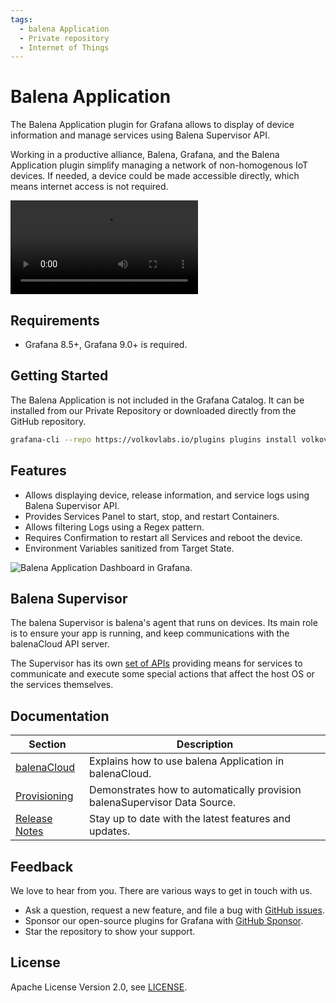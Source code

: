 ```yaml
---
tags:
  - balena Application
  - Private repository
  - Internet of Things
---
```



# Balena Application

The Balena Application plugin for Grafana allows to display of device information and manage services using Balena Supervisor API.

Working in a productive alliance, Balena, Grafana, and the Balena Application plugin simplify managing a network of non-homogenous IoT devices. If needed, a device could be made accessible directly, which means internet access is not required.

<Video
  src="https://www.youtube.com/embed/5NfrVdOX0s8"
  title="Connect to your IoT devices directly from Grafana."
/>

## Requirements

- Grafana 8.5+, Grafana 9.0+ is required.

## Getting Started

The Balena Application is not included in the Grafana Catalog. It can be installed from our Private Repository or downloaded directly from the GitHub repository.

```bash
grafana-cli --repo https://volkovlabs.io/plugins plugins install volkovlabs-balena-app
```

## Features

- Allows displaying device, release information, and service logs using Balena Supervisor API.
- Provides Services Panel to start, stop, and restart Containers.
- Allows filtering Logs using a Regex pattern.
- Requires Confirmation to restart all Services and reboot the device.
- Environment Variables sanitized from Target State.

<Image
  title="Balena Application Dashboard in Grafana."
  src="/img/projects/volkovlabs-balena-app/app.png"
/>

## Balena Supervisor

The balena Supervisor is balena's agent that runs on devices. Its main role is to ensure your app is running, and keep communications with the balenaCloud API server.

The Supervisor has its own [set of APIs](https://www.balena.io/docs/reference/supervisor/supervisor-api/) providing means for services to communicate and execute some special actions that affect the host OS or the services themselves.

## Documentation

| Section                      | Description                                                               |
| ---------------------------- | ------------------------------------------------------------------------- |
| [balenaCloud](balenaCloud)   | Explains how to use balena Application in balenaCloud.                    |
| [Provisioning](provisioning) | Demonstrates how to automatically provision balenaSupervisor Data Source. |
| [Release Notes](release)     | Stay up to date with the latest features and updates.                     |

## Feedback

We love to hear from you. There are various ways to get in touch with us.

- Ask a question, request a new feature, and file a bug with [GitHub issues](https://github.com/volkovlabs/volkovlabs-balena-app/issues/new/choose).
- Sponsor our open-source plugins for Grafana with [GitHub Sponsor](https://github.com/sponsors/VolkovLabs).
- Star the repository to show your support.

## License

Apache License Version 2.0, see [LICENSE](https://github.com/volkovlabs/volkovlabs-balena-app/blob/main/LICENSE).

